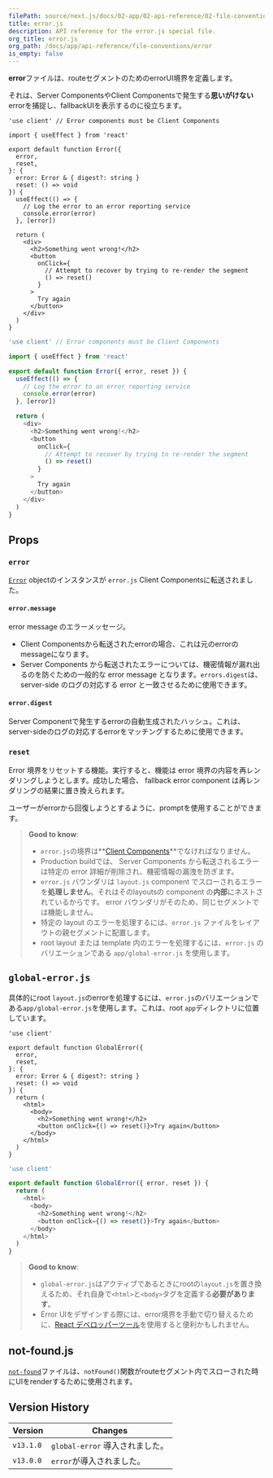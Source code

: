 ```yaml
---
filePath: source/next.js/docs/02-app/02-api-reference/02-file-conventions/error.mdx
title: error.js
description: API reference for the error.js special file.
org_title: error.js
org_path: /docs/app/api-reference/file-conventions/error
is_empty: false
---
```


**error**ファイルは、routeセグメントのためのerrorUI境界を定義します。

それは、Server ComponentsやClient Componentsで発生する**思いがけない**errorを捕捉し、fallbackUIを表示するのに役立ちます。

```tsx:app/dashboard/error.tsx
'use client' // Error components must be Client Components

import { useEffect } from 'react'

export default function Error({
  error,
  reset,
}: {
  error: Error & { digest?: string }
  reset: () => void
}) {
  useEffect(() => {
    // Log the error to an error reporting service
    console.error(error)
  }, [error])

  return (
    <div>
      <h2>Something went wrong!</h2>
      <button
        onClick={
          // Attempt to recover by trying to re-render the segment
          () => reset()
        }
      >
        Try again
      </button>
    </div>
  )
}
```

```jsx:app/dashboard/error.js
'use client' // Error components must be Client Components

import { useEffect } from 'react'

export default function Error({ error, reset }) {
  useEffect(() => {
    // Log the error to an error reporting service
    console.error(error)
  }, [error])

  return (
    <div>
      <h2>Something went wrong!</h2>
      <button
        onClick={
          // Attempt to recover by trying to re-render the segment
          () => reset()
        }
      >
        Try again
      </button>
    </div>
  )
}
```

## Props

### `error`

[`Error`](https://developer.mozilla.org/docs/Web/JavaScript/Reference/Global_Objects/Error) objectのインスタンスが `error.js` Client Componentsに転送されました。

#### `error.message`

 error message のエラーメッセージ。

- Client Componentsから転送されたerrorの場合、これは元のerrorのmessageになります。
- Server Components から転送されたエラーについては、機密情報が漏れ出るのを防ぐための一般的な error message となります。`errors.digest`は、 server-side のログの対応する error と一致させるために使用できます。

#### `error.digest`

Server Componentで発生するerrorの自動生成されたハッシュ。これは、server-sideのログの対応するerrorをマッチングするために使用できます。

### `reset`

Error 境界をリセットする機能。実行すると、機能は error 境界の内容を再レンダリングしようとします。成功した場合、 fallback error component は再レンダリングの結果に置き換えられます。

ユーザーがerrorから回復しようとするように、promptを使用することができます。

> **Good to know**:
>
> - `error.js`の境界は**[Client Components](/ja/javascript/next.js/v14/02-app/01-building-your-application/03-rendering/02-client-components)**でなければなりません。
> - Production buildでは、 Server Components から転送されるエラーは特定の error 詳細が削除され、機密情報の漏洩を防ぎます。
> - `error.js` バウンダリは `layout.js` component でスローされるエラーを**処理しません**。それはそのlayoutsの component の**内部**にネストされているからです。 error バウンダリがそのため、同じセグメントでは機能しません。
> - 特定の layout のエラーを処理するには、`error.js` ファイルをレイアウトの親セグメントに配置します。
> - root layout または template 内のエラーを処理するには、`error.js` のバリエーションである `app/global-error.js` を使用します。

## `global-error.js`

具体的にroot `layout.js`のerrorを処理するには、`error.js`のバリエーションである`app/global-error.js`を使用します。これは、root `app`ディレクトリに位置しています。

```tsx:app/global-error.tsx
'use client'

export default function GlobalError({
  error,
  reset,
}: {
  error: Error & { digest?: string }
  reset: () => void
}) {
  return (
    <html>
      <body>
        <h2>Something went wrong!</h2>
        <button onClick={() => reset()}>Try again</button>
      </body>
    </html>
  )
}
```

```jsx:app/global-error.js
'use client'

export default function GlobalError({ error, reset }) {
  return (
    <html>
      <body>
        <h2>Something went wrong!</h2>
        <button onClick={() => reset()}>Try again</button>
      </body>
    </html>
  )
}
```

> **Good to know**:
>
> - `global-error.js`はアクティブであるときにrootの`layout.js`を置き換えるため、それ自身で`<html>`と`<body>`タグを定義する**必要があります**。
> - Error UIをデザインする際には、error境界を手動で切り替えるために、[React デベロッパーツール](https://react.dev/learn/react-developer-tools)を使用すると便利かもしれません。

## not-found.js

[`not-found`](https://nextjs.org/docs/app/api-reference/file-conventions/not-found)ファイルは、`notFound()`関数がrouteセグメント内でスローされた時にUIをrenderするために使用されます。

## Version History

| Version | Changes |
| --------- | -------------------------- |
| `v13.1.0` | `global-error` 導入されました。|
| `v13.0.0` | `error`が導入されました。|
